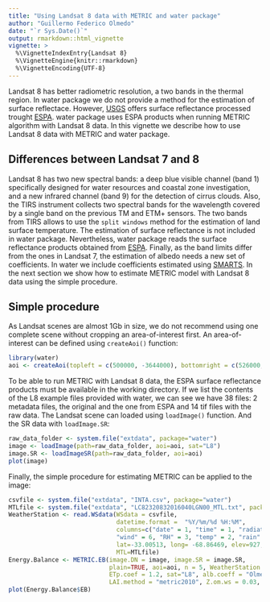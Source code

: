```yaml
---
title: "Using Landsat 8 data with METRIC and water package"
author: "Guillermo Federico Olmedo"
date: "`r Sys.Date()`"
output: rmarkdown::html_vignette
vignette: >
  %\VignetteIndexEntry{Landsat 8}
  %\VignetteEngine{knitr::rmarkdown}
  %\VignetteEncoding{UTF-8}
---
```


Landsat 8 has better radiometric resolution, a two bands in the thermal region. In water package we do not provide a method for the estimation of surface reflectace. However, [USGS](http://usgs.gov) offers surface reflectance processed trought [ESPA](http://espa.cr.usgs.gov). water package uses ESPA products when running METRIC algorithm with Landsat 8 data. In this vignette we describe how to use Landsat 8 data with METRIC and water package. 

## Differences between Landsat 7 and 8

Landsat 8 has two new spectral bands: a deep blue visible channel (band 1) specifically designed for water resources and coastal zone investigation, and a new infrared channel (band 9) for the detection of cirrus clouds. Also, the TIRS instrument collects two spectral bands for the wavelength covered by a single band on the previous TM and ETM+ sensors. The two bands from TIRS allows to use the `split windows` method for the estimation of land surface temperature. The estimation of surface reflectance is not included in water package. Nevertheless, water package reads the surface reflectance products obtained from  [ESPA](espa.cr.usgs.gov). Finally, as the band limits differ from the ones in Landsat 7, the estimation of albedo needs a new set of coefficients. In water we include coefficients estimated using [SMARTS](http://www.nrel.gov/rredc/smarts/). In the next section we show how to estimate METRIC model with Landsat 8 data using the simple procedure.

## Simple procedure 

As Landsat scenes are almost 1Gb in size, we do not recommend using one complete scene without cropping an area-of-interest first. An area-of-interest can be defined using `createAoi()` function:

```r
library(water)
aoi <- createAoi(topleft = c(500000, -3644000), bottomright = c(526000, -3660000))
```

To be able to run METRIC with Landsat 8 data, the ESPA surface reflectance products must be available in the working directory. If we list the contents of the L8 example files provided with water, we can see we have 38 files: 2 metadata files, the original and the one from ESPA and 14 tif files with the raw data.
The Landsat scene can loaded using `loadImage()` function. And the SR data with `loadImage.SR`:

```r
raw_data_folder <- system.file("extdata", package="water")
image <- loadImage(path=raw_data_folder, aoi=aoi, sat="L8")
image.SR <- loadImageSR(path=raw_data_folder, aoi=aoi)
plot(image)
```

Finally, the simple procedure for estimating METRIC can be applied to the image:

```r
csvfile <- system.file("extdata", "INTA.csv", package="water")
MTLfile <- system.file("extdata", "LC82320832016040LGN00_MTL.txt", package="water")
WeatherStation <- read.WSdata(WSdata = csvfile, 
                              datetime.format =  "%Y/%m/%d %H:%M", 
                              columns=c("date" = 1, "time" = 1, "radiation" = 5,
                              "wind" = 6, "RH" = 3, "temp" = 2, "rain" = 4), 
                              lat=-33.00513, long= -68.86469, elev=927, height= 2,
                              MTL=MTLfile)
Energy.Balance <- METRIC.EB(image.DN = image, image.SR = image.SR,
                            plain=TRUE, aoi=aoi, n = 5, WeatherStation = WeatherStation, 
                            ETp.coef = 1.2, sat="L8", alb.coeff = "Olmedo", LST.method = "SW", 
                            LAI.method = "metric2010", Z.om.ws = 0.03, MTL = MTLfile)
plot(Energy.Balance$EB)
```
